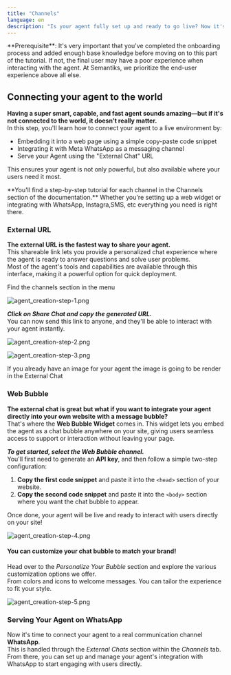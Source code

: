 ```yaml
---
title: "Channels"
language: en 
description: "Is your agent fully set up and ready to go live? Now it's time to connect it to an external channel. In this section of the documentation, you'll find both native Semantiks integrations and external integrations—such as Meta WhatsApp—so you can deploy your agent where your users are."
---
```


<Info>
  **Prerequisite**: It's very important that you've completed the onboarding process and added enough base knowledge before moving on to this part of the tutorial.
  If not, the final user may have a poor experience when interacting with the agent. At Semantiks, we prioritize the end-user experience above all else.
</Info>

## Connecting your agent to the world

**Having a super smart, capable, and fast agent sounds amazing—but if it's not connected to the world, it doesn't really matter.**\
In this step, you'll learn how to connect your agent to a live environment by:

- Embedding it into a web page using a simple copy-paste code snippet
- Integrating it with Meta WhatsApp as a messaging channel
- Serve your Agent using the "External Chat" URL

This ensures your agent is not only powerful, but also available where your users need it most.

<Note>
  **You'll find a step-by-step tutorial for each channel in the Channels section of the documentation.**
  Whether you're setting up a web widget or integrating with WhatsApp, Instagra,SMS, etc everything you need is right there.
</Note>

### External URL

**The external URL is the fastest way to share your agent.**\
This shareable link lets you provide a personalized chat experience where the agent is ready to answer questions and solve user problems.\
Most of the agent's tools and capabilities are available through this interface, making it a powerful option for quick deployment.

Find the channels section in the menu

![agent_creation-step-1.png](/images/agent/agent_creation/agent_creation-step-1.png)

**_Click on Share Chat and copy the generated URL._**\
You can now send this link to anyone, and they'll be able to interact with your agent instantly.

![agent_creation-step-2.png](/images/agent/agent_creation/agent_creation-step-2.png)

![agent_creation-step-3.png](/images/agent/agent_creation/agent_creation-step-3.png)

<Note>
  If you already have an image for your agent the image is going to be render in the External Chat
</Note>

### Web Bubble

**The external chat is great but what if you want to integrate your agent directly into your own website with a message bubble?**\
That's where the **Web Bubble Widget** comes in. This widget lets you embed the agent as a chat bubble anywhere on your site, giving users seamless access to support or interaction without leaving your page.

**_To get started, select the Web Bubble channel._**\
You'll first need to generate an **API key**, and then follow a simple two-step configuration:

1. **Copy the first code snippet** and paste it into the `<head>` section of your website.
2. **Copy the second code snippet** and paste it into the `<body>` section where you want the chat bubble to appear.

Once done, your agent will be live and ready to interact with users directly on your site\!

![agent_creation-step-4.png](/images/agent/agent_creation/agent_creation-step-4.png)

#### **You can customize your chat bubble to match your brand\!**

Head over to the _Personalize Your Bubble_ section and explore the various customization options we offer.\
From colors and icons to welcome messages. You can tailor the experience to fit your style.

![agent_creation-step-5.png](/images/agent/agent_creation/agent_creation-step-5.png)

### **Serving Your Agent on WhatsApp**

Now it's time to connect your agent to a real communication channel **WhatsApp**.\
This is handled through the _External Chats_ section within the _Channels_ tab. From there, you can set up and manage your agent's integration with WhatsApp to start engaging with users directly.